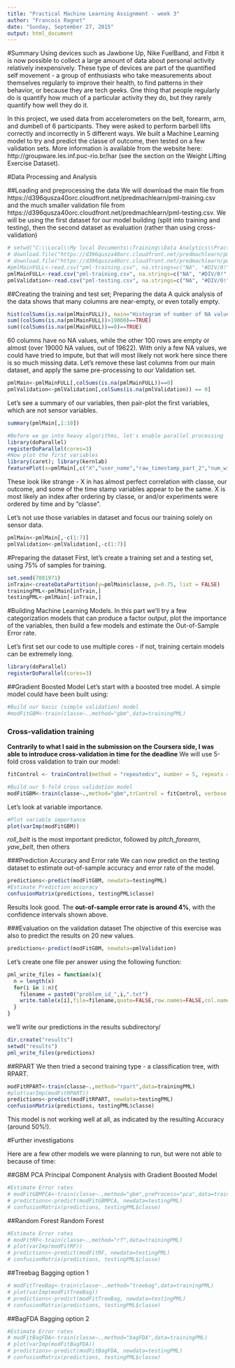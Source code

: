 ```yaml
---
title: "Practical Machine Learning Assignment - week 3"
author: "Francois Ragnet"
date: "Sunday, September 27, 2015"
output: html_document
---
```

#Summary
Using devices such as Jawbone Up, Nike FuelBand, and Fitbit it is now possible to collect a large amount of data about personal activity relatively inexpensively. These type of devices are part of the quantified self movement - a group of enthusiasts who take measurements about themselves regularly to improve their health, to find patterns in their behavior, or because they are tech geeks. One thing that people regularly do is quantify how much of a particular activity they do, but they rarely quantify how well they do it.

In this project, we used data from accelerometers on the belt, forearm, arm, and dumbell of 6 participants. They were asked to perform barbell lifts correctly and incorrectly in 5 different ways. We built a Machine Learning model to try and predict the classe of outcome, then tested on a few validation sets.
More information is available from the website here: http://groupware.les.inf.puc-rio.br/har (see the section on the Weight Lifting Exercise Dataset).

#Data Processing and Analysis

##Loading and preprocessing the data
We will download the main file from https://d396qusza40orc.cloudfront.net/predmachlearn/pml-training.csv and the much smaller validation file from https://d396qusza40orc.cloudfront.net/predmachlearn/pml-testing.csv.
We will be using the first dataset for our model building (split into training and testing), then the second dataset as evaluation (rather than using cross-validation)
```r
# setwd("C:\\Local\\My local Documents\\Training\\Data Analytics\\Practical machine learning\\Project")
# download.file("https://d396qusza40orc.cloudfront.net/predmachlearn/pml-training.csv", dest="pml-training.csv")
# download.file("https://d396qusza40orc.cloudfront.net/predmachlearn/pml-testing.csv", dest="pml-testing.csv")
#pmlMainFULL<-read.csv("pml-training.csv", na.strings=c("NA", "#DIV/0!", ""), stringsAsFactors=FALSE)
pmlMainFULL<-read.csv("pml-training.csv", na.strings=c("NA", "#DIV/0!", ""), stringsAsFactors=TRUE)
pmlValidation<-read.csv("pml-testing.csv", na.strings=c("NA", "#DIV/0!", ""), , stringsAsFactors=FALSE)
```

##Creating the training and test set; Preparing the data
A quick analysis of the data shows that many columns are near-empty, or even totally empty.
```r
hist(colSums(is.na(pmlMainFULL)), main="Histogram of number of NA values per column", breaks = 100, xlab = "Number of NA values per column", ylab = "Number of columns", col="red")
sum((colSums(is.na(pmlMainFULL))>19000)==TRUE)
sum((colSums(is.na(pmlMainFULL))==0)==TRUE)
```
60 columns have no NA values, while the other 100 rows are empty or almost (over 19000 NA values, out of 19622). 
With only a few NA values, we could have tried to impute, but that will most likely not work here since there is so much missing data. 
Let's remove these last columns from our main dataset, and apply the same pre-processing to our Validation set.

```r
pmlMain<-pmlMainFULL[,colSums(is.na(pmlMainFULL))==0]
pmlValidation<-pmlValidation[,colSums(is.na(pmlValidation)) == 0]
```

Let's see a summary of our variables, then pair-plot the first variables, which are not sensor variables.

```r
summary(pmlMain[,1:10])
```

```r
#Before we go into heavy algorithms, let's enable parallel processing
library(doParallel)
registerDoParallel(cores=3)
#Now plot the first variables
library(caret); library(kernlab)
featurePlot(x=pmlMain[,c("X","user_name","raw_timestamp_part_2","num_window")],y=pmlMain$classe,plot="pairs")
```

These look like strange - X in has almost perfect correlation with classe, our outcome, and some of the time stamp variables appear to be the same. 
X is most likely an index after ordering by classe, or and/or experiments were ordered by time and by "classe".

Let's not use those variables in dataset and focus our training solely on sensor data.

```r
pmlMain<-pmlMain[,-c(1:7)]
pmlValidation<-pmlValidation[,-c(1:7)]
```

#Preparing the dataset
First, let's create a training set and a testing set, using 75% of samples for training.
```r
set.seed(7081971)
inTrain<-createDataPartition(y=pmlMain$classe, p=0.75, list = FALSE)
trainingPML<-pmlMain[inTrain,]
testingPML<-pmlMain[-inTrain,]
```

#Building Machine Learning Models.
In this part we'll try a few categorization models that can produce a factor output, plot the importance of the variables, then build a few models and estimate the Out-of-Sample Error rate.

Let's first set our code to use multiple cores - if not, training certain models can be extremely long.
```r
library(doParallel)
registerDoParallel(cores=3)
```

##Gradient Boosted Model
Let's start with a boosted tree model. A simple model could have been built using:
```r
#Build our basic (simple validation) model
#modFitGBM<-train(classe~.,method="gbm",data=trainingPML)
```

### Cross-validation training
**Contrarily to what I said in the submission on the Coursera side, I was able to introduce cross-validation in time for the deadline**
We will use 5-fold cross validation to train our model:
```r
fitControl <- trainControl(method = "repeatedcv", number = 5, repeats = 5)
```

```r
#Build our 5-fold cross validation model
modFitGBM<-train(classe~.,method="gbm",trControl = fitControl, verbose = FALSE, data=trainingPML)
```

Let's look at variable importance.
```r
#Plot variable importance
plot(varImp(modFitGBM))
```

*roll_belt* is the most important predictor, followed by *pitch_forearm*, *yaw_belt*, then others

###Prediction Accuracy and Error rate
We can now predict on the testing dataset to estimate out-of-sample accuracy and error rate of the model.

```r
predictions<-predict(modFitGBM, newdata=testingPML)
#Estimate Prediction accuracy
confusionMatrix(predictions, testingPML$classe)
```

Results look good. The **out-of-sample error rate is around 4%**, with the confidence intervals shown above.

###Evaluation on the validation dataset
The objective of this exercise was also to predict the results on 20 new values.
```r
predictions<-predict(modFitGBM, newdata=pmlValidation)
```

Let's create one file per answer using the following function:

```r
pml_write_files = function(x){
  n = length(x)
  for(i in 1:n){
    filename = paste0("problem_id_",i,".txt")
    write.table(x[i],file=filename,quote=FALSE,row.names=FALSE,col.names=FALSE)
  }
}
```

we'll write our predictions in the results subdirectory/

```r
dir.create("results")
setwd("results")
pml_write_files(predictions)
```

##RPART
We then tried a second training type - a classification tree, with RPART.
```r
modFitRPART<-train(classe~.,method="rpart",data=trainingPML)
#plot(varImp(modFitRPART))
predictions<-predict(modFitRPART, newdata=testingPML)
confusionMatrix(predictions, testingPML$classe)
```
This model is not working well at all, as indicated by the resulting Accuracy (around 50%!).

#Further investigations

Here are a few other models we were planning to run, but were not able to because of time:

##GBM PCA
Principal Component Analysis with Gradient Boosted Model
```r
#Estimate Error rates
# modFitGBMPCA<-train(classe~.,method="gbm",preProcess="pca",data=trainingPML)
# predictions<-predict(modFitGBMPCA, newdata=testingPML)
# confusionMatrix(predictions, testingPML$classe)
```
##Random Forest
Random Forest
```r
#Estimate Error rates
# modFitRF<-train(classe~.,method="rf",data=trainingPML)
# plot(varImp(modFitRF))
# predictions<-predict(modFitRF, newdata=testingPML)
# confusionMatrix(predictions, testingPML$classe)
```

##Treebag
Bagging option 1
```r
# modFitTreeBag<-train(classe~.,method="treebag",data=trainingPML)
# plot(varImp(modFitTreeBag))
# predictions<-predict(modFitTreeBag, newdata=testingPML)
# confusionMatrix(predictions, testingPML$classe)
```
##BagFDA
Bagging option 2
```r
#Estimate Error rates
# modFitBagFDA<-train(classe~.,method="bagFDA",data=trainingPML)
# plot(varImp(modFitBagFDA))
# predictions<-predict(modFitBagFDA, newdata=testingPML)
# confusionMatrix(predictions, testingPML$classe)
```
